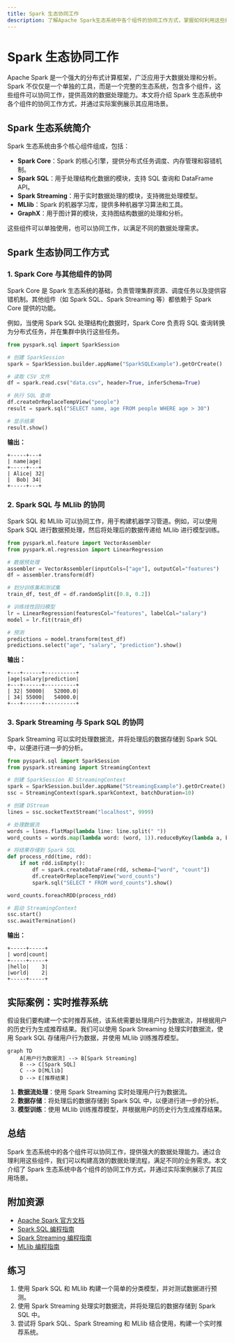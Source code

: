 ```yaml
---
title: Spark 生态协同工作
description: 了解Apache Spark生态系统中各个组件的协同工作方式，掌握如何利用这些组件构建高效的数据处理流程。
---
```


# Spark 生态协同工作

Apache Spark 是一个强大的分布式计算框架，广泛应用于大数据处理和分析。Spark 不仅仅是一个单独的工具，而是一个完整的生态系统，包含多个组件，这些组件可以协同工作，提供高效的数据处理能力。本文将介绍 Spark 生态系统中各个组件的协同工作方式，并通过实际案例展示其应用场景。

## Spark 生态系统简介

Spark 生态系统由多个核心组件组成，包括：

- **Spark Core**：Spark 的核心引擎，提供分布式任务调度、内存管理和容错机制。
- **Spark SQL**：用于处理结构化数据的模块，支持 SQL 查询和 DataFrame API。
- **Spark Streaming**：用于实时数据处理的模块，支持微批处理模型。
- **MLlib**：Spark 的机器学习库，提供多种机器学习算法和工具。
- **GraphX**：用于图计算的模块，支持图结构数据的处理和分析。

这些组件可以单独使用，也可以协同工作，以满足不同的数据处理需求。

## Spark 生态协同工作方式

### 1. Spark Core 与其他组件的协同

Spark Core 是 Spark 生态系统的基础，负责管理集群资源、调度任务以及提供容错机制。其他组件（如 Spark SQL、Spark Streaming 等）都依赖于 Spark Core 提供的功能。

例如，当使用 Spark SQL 处理结构化数据时，Spark Core 负责将 SQL 查询转换为分布式任务，并在集群中执行这些任务。

```python
from pyspark.sql import SparkSession

# 创建 SparkSession
spark = SparkSession.builder.appName("SparkSQLExample").getOrCreate()

# 读取 CSV 文件
df = spark.read.csv("data.csv", header=True, inferSchema=True)

# 执行 SQL 查询
df.createOrReplaceTempView("people")
result = spark.sql("SELECT name, age FROM people WHERE age > 30")

# 显示结果
result.show()
```

**输出：**
```
+-----+---+
| name|age|
+-----+---+
| Alice| 32|
|  Bob| 34|
+-----+---+
```

### 2. Spark SQL 与 MLlib 的协同

Spark SQL 和 MLlib 可以协同工作，用于构建机器学习管道。例如，可以使用 Spark SQL 进行数据预处理，然后将处理后的数据传递给 MLlib 进行模型训练。

```python
from pyspark.ml.feature import VectorAssembler
from pyspark.ml.regression import LinearRegression

# 数据预处理
assembler = VectorAssembler(inputCols=["age"], outputCol="features")
df = assembler.transform(df)

# 划分训练集和测试集
train_df, test_df = df.randomSplit([0.8, 0.2])

# 训练线性回归模型
lr = LinearRegression(featuresCol="features", labelCol="salary")
model = lr.fit(train_df)

# 预测
predictions = model.transform(test_df)
predictions.select("age", "salary", "prediction").show()
```

**输出：**
```
+---+------+----------+
|age|salary|prediction|
+---+------+----------+
| 32| 50000|   52000.0|
| 34| 55000|   54000.0|
+---+------+----------+
```

### 3. Spark Streaming 与 Spark SQL 的协同

Spark Streaming 可以实时处理数据流，并将处理后的数据存储到 Spark SQL 中，以便进行进一步的分析。

```python
from pyspark.sql import SparkSession
from pyspark.streaming import StreamingContext

# 创建 SparkSession 和 StreamingContext
spark = SparkSession.builder.appName("StreamingExample").getOrCreate()
ssc = StreamingContext(spark.sparkContext, batchDuration=10)

# 创建 DStream
lines = ssc.socketTextStream("localhost", 9999)

# 处理数据流
words = lines.flatMap(lambda line: line.split(" "))
word_counts = words.map(lambda word: (word, 1)).reduceByKey(lambda a, b: a + b)

# 将结果存储到 Spark SQL
def process_rdd(time, rdd):
    if not rdd.isEmpty():
        df = spark.createDataFrame(rdd, schema=["word", "count"])
        df.createOrReplaceTempView("word_counts")
        spark.sql("SELECT * FROM word_counts").show()

word_counts.foreachRDD(process_rdd)

# 启动 StreamingContext
ssc.start()
ssc.awaitTermination()
```

**输出：**
```
+-----+-----+
| word|count|
+-----+-----+
|hello|    3|
|world|    2|
+-----+-----+
```

## 实际案例：实时推荐系统

假设我们要构建一个实时推荐系统，该系统需要处理用户行为数据流，并根据用户的历史行为生成推荐结果。我们可以使用 Spark Streaming 处理实时数据流，使用 Spark SQL 存储用户行为数据，并使用 MLlib 训练推荐模型。

```mermaid
graph TD
    A[用户行为数据流] --> B[Spark Streaming]
    B --> C[Spark SQL]
    C --> D[MLlib]
    D --> E[推荐结果]
```

1. **数据流处理**：使用 Spark Streaming 实时处理用户行为数据流。
2. **数据存储**：将处理后的数据存储到 Spark SQL 中，以便进行进一步的分析。
3. **模型训练**：使用 MLlib 训练推荐模型，并根据用户的历史行为生成推荐结果。

## 总结

Spark 生态系统中的各个组件可以协同工作，提供强大的数据处理能力。通过合理利用这些组件，我们可以构建高效的数据处理流程，满足不同的业务需求。本文介绍了 Spark 生态系统中各个组件的协同工作方式，并通过实际案例展示了其应用场景。

## 附加资源

- [Apache Spark 官方文档](https://spark.apache.org/docs/latest/)
- [Spark SQL 编程指南](https://spark.apache.org/docs/latest/sql-programming-guide.html)
- [Spark Streaming 编程指南](https://spark.apache.org/docs/latest/streaming-programming-guide.html)
- [MLlib 编程指南](https://spark.apache.org/docs/latest/ml-guide.html)

## 练习

1. 使用 Spark SQL 和 MLlib 构建一个简单的分类模型，并对测试数据进行预测。
2. 使用 Spark Streaming 处理实时数据流，并将处理后的数据存储到 Spark SQL 中。
3. 尝试将 Spark SQL、Spark Streaming 和 MLlib 结合使用，构建一个实时推荐系统。